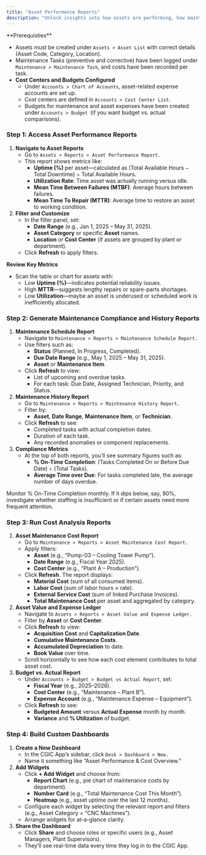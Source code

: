 ```yaml
---
title: "Asset Performance Reports"
description: "Unlock insights into how assets are performing, how maintenance activities are impacting uptime, and how expenses are distributed—so CGIC teams can make data-driven decisions using the CGIC App."
---
```


<Info>
  **Prerequisties**

  - Assets must be created under `Assets > Asset List` with correct details (Asset Code, Category, Location).
  - Maintenance Tasks (preventive and corrective) have been logged under `Maintenance > Maintenance Task`, and costs have been recorded per task.
  - **Cost Centers and Budgets Configured**
    - Under `Accounts > Chart of Accounts`, asset-related expense accounts are set up.
    - Cost centers are defined in `Accounts > Cost Center List`.
    - Budgets for maintenance and asset expenses have been created under `Accounts > Budget `(if you want budget vs. actual comparisons).
</Info>

### Step 1: Access Asset Performance Reports

1. **Navigate to Asset Reports**
   - Go to `Assets > Reports > Asset Performance Report.`
   - This report shows metrics like:
     - **Uptime (%)** per asset—calculated as (Total Available Hours − Total Downtime) ÷ Total Available Hours.
     - **Utilization Rate**: Time asset was actually running versus idle.
     - **Mean Time Between Failures (MTBF)**: Average hours between failures.
     - **Mean Time To Repair (MTTR)**: Average time to restore an asset to working condition.
2. **Filter and Customize**
   - In the filter panel, set:
     - **Date Range** (e.g., Jan 1, 2025 – May 31, 2025).
     - **Asset Category** or specific **Asset** names.
     - **Location** or **Cost Center** (if assets are grouped by plant or department).
   - Click **Refresh** to apply filters.

**Review Key Metrics**

- Scan the table or chart for assets with:
  - Low **Uptime (%)**—indicates potential reliability issues.
  - High **MTTR**—suggests lengthy repairs or spare-parts shortages.
  - Low **Utilization**—maybe an asset is underused or scheduled work is inefficiently allocated.

### Step 2: Generate Maintenance Compliance and History Reports

1. **Maintenance Schedule Report**
   - Navigate to `Maintenance > Reports > Maintenance Schedule Report.`
   - Use filters such as:
     - **Status** (Planned, In Progress, Completed).
     - **Due Date Range** (e.g., May 1, 2025 – May 31, 2025).
     - **Asset** or **Maintenance Item**.
   - Click **Refresh** to view:
     - List of upcoming and overdue tasks.
     - For each task: Due Date, Assigned Technician, Priority, and Status.
2. **Maintenance History Report**
   - Go to `Maintenance > Reports > Maintenance History Report.`
   - Filter by:
     - **Asset**, **Date Range**, **Maintenance Item**, or **Technician**.
   - Click **Refresh** to see:
     - Completed tasks with actual completion dates.
     - Duration of each task.
     - Any recorded anomalies or component replacements.
3. **Compliance Metrics**
   - At the top of both reports, you’ll see summary figures such as:
     - **% On-Time Completion**: (Tasks Completed On or Before Due Date) ÷ (Total Tasks).
     - **Average Time over Due**: For tasks completed late, the average number of days overdue.

<Tip>
  Monitor % On-Time Completion monthly. If it dips below, say, 90%, investigate whether staffing is insufficient or if certain assets need more frequent attention.
</Tip>

### Step 3: Run Cost Analysis Reports

1. **Asset Maintenance Cost Report**
   - Go to `Maintenance > Reports > Asset Maintenance Cost Report.`
   - Apply filters:
     - **Asset** (e.g., “Pump-03 – Cooling Tower Pump”).
     - **Date Range** (e.g., Fiscal Year 2025).
     - **Cost Center** (e.g., “Plant A – Production”).
   - Click **Refresh**. The report displays:
     - **Material Cost** (sum of all consumed items).
     - **Labor Cost** (sum of labor hours × rate).
     - **External Service Cost** (sum of linked Purchase Invoices).
     - **Total Maintenance Cost** per asset and aggregated by category.
2. **Asset Value and Expense Ledger**
   - Navigate to `Assets > Reports > Asset Value and Expense Ledger.`
   - Filter by **Asset** or **Cost Center**.
   - Click **Refresh** to view:
     - **Acquisition Cost** and **Capitalization Date**.
     - **Cumulative Maintenance Costs**.
     - **Accumulated Depreciation** to date.
     - **Book Value** over time.
   - Scroll horizontally to see how each cost element contributes to total asset cost.
3. **Budget vs. Actual Report**
   - Under `Accounts > Budget > Budget vs Actual Report`, set:
     - **Fiscal Year** (e.g., 2025–2026).
     - **Cost Center** (e.g., “Maintenance – Plant B”).
     - **Expense Account** (e.g., “Maintenance Expense – Equipment”).
   - Click **Refresh** to see:
     - **Budgeted Amount** versus **Actual Expense** month by month.
     - **Variance** and **% Utilization** of budget.

### Step 4: Build Custom Dashboards

1. **Create a New Dashboard**
   - In the CGIC App’s sidebar, click `Desk > Dashboard > New.`
   - Name it something like “Asset Performance & Cost Overview.”
2. **Add Widgets**
   - Click **\+ Add Widget** and choose from:
     - **Report Chart** (e.g., pie chart of maintenance costs by department).
     - **Number Card** (e.g., “Total Maintenance Cost This Month”).
     - **Heatmap** (e.g., asset uptime over the last 12 months).
   - Configure each widget by selecting the relevant report and filters (e.g., Asset Category = “CNC Machines”).
   - Arrange widgets for at-a-glance clarity.
3. **Share the Dashboard**
   - Click **Share** and choose roles or specific users (e.g., Asset Managers, Plant Supervisors).
   - They’ll see real-time data every time they log in to the CGIC App.